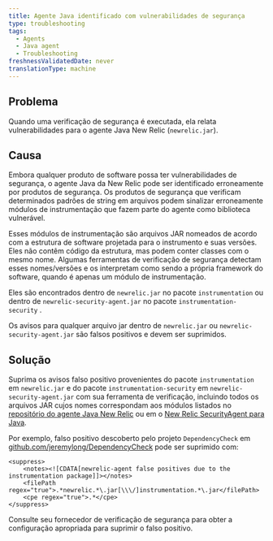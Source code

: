```yaml
---
title: Agente Java identificado com vulnerabilidades de segurança
type: troubleshooting
tags:
  - Agents
  - Java agent
  - Troubleshooting
freshnessValidatedDate: never
translationType: machine
---
```


## Problema

Quando uma verificação de segurança é executada, ela relata vulnerabilidades para o agente Java New Relic (`newrelic.jar`).

## Causa

Embora qualquer produto de software possa ter vulnerabilidades de segurança, o agente Java da New Relic pode ser identificado erroneamente por produtos de segurança. Os produtos de segurança que verificam determinados padrões de string em arquivos podem sinalizar erroneamente módulos de instrumentação que fazem parte do agente como biblioteca vulnerável.

Esses módulos de instrumentação são arquivos JAR nomeados de acordo com a estrutura de software projetada para o instrumento e suas versões. Eles não contêm código da estrutura, mas podem conter classes com o mesmo nome. Algumas ferramentas de verificação de segurança detectam esses nomes/versões e os interpretam como sendo a própria framework do software, quando é apenas um módulo de instrumentação.

Eles são encontrados dentro de `newrelic.jar` no pacote `instrumentation` ou dentro de `newrelic-security-agent.jar` no pacote `instrumentation-security` .

Os avisos para qualquer arquivo jar dentro de `newrelic.jar` ou `newrelic-security-agent.jar` são falsos positivos e devem ser suprimidos.

## Solução

Suprima os avisos falso positivo provenientes do pacote `instrumentation` em `newrelic.jar` e do pacote `instrumentation-security` em `newrelic-security-agent.jar` com sua ferramenta de verificação, incluindo todos os arquivos JAR cujos nomes correspondam aos módulos listados no [repositório do agente Java New Relic](https://github.com/newrelic/newrelic-java-agent/tree/main/instrumentation) ou em o [New Relic SecurityAgent para Java](https://github.com/newrelic/csec-java-agent/tree/main/instrumentation-security).

Por exemplo, falso positivo descoberto pelo projeto `DependencyCheck` em [github.com/jeremylong/DependencyCheck](https://github.com/jeremylong/DependencyCheck) pode ser suprimido com:

```jar
<suppress>
    <notes><![CDATA[newrelic-agent false positives due to the instrumentation package]]></notes>
    <filePath regex="true">.*newrelic.*\.jar[\\\/]instrumentation.*\.jar</filePath>
    <cpe regex="true">.*</cpe>
</suppress>
```

Consulte seu fornecedor de verificação de segurança para obter a configuração apropriada para suprimir o falso positivo.